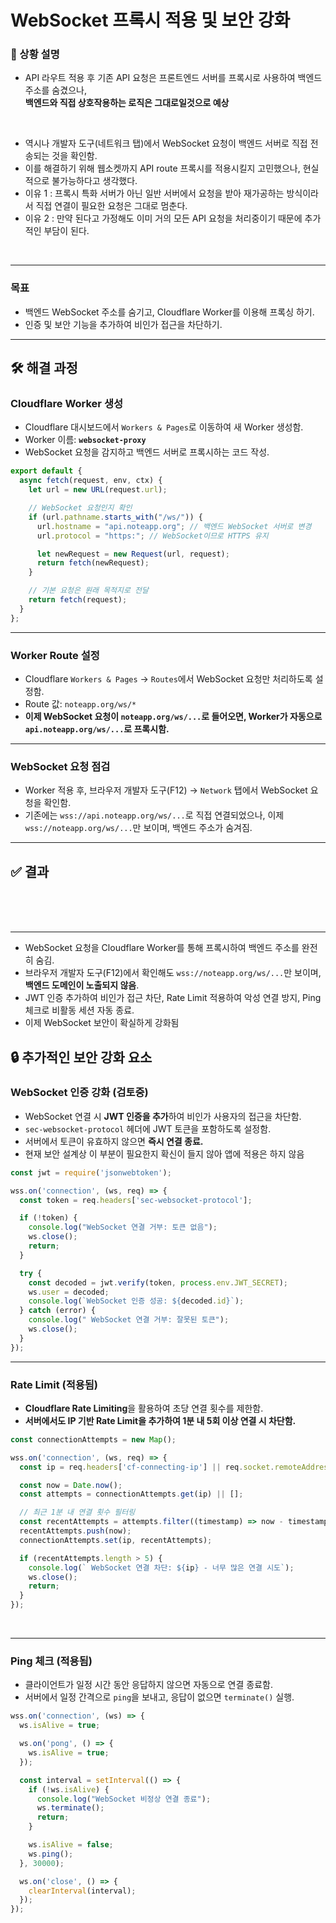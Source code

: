 
# WebSocket 프록시 적용 및 보안 강화

### 📝 상황 설명

- API 라우트 적용 후 기존 API 요청은 프론트엔드 서버를 프록시로 사용하여 백엔드 주소를 숨겼으나,<br/>
**백엔드와 직접 상호작용하는 로직은 그대로일것으로 예상**

<br/>

<DocsImage src={dimg.security.websocketproxy.before}/>

- 역시나 개발자 도구(네트워크 탭)에서 WebSocket 요청이 백엔드 서버로 직접 전송되는 것을 확인함.
- 이를 해결하기 위해 웹소켓까지 API route 프록시를 적용시킬지 고민했으나, 현실적으로 불가능하다고 생각했다.
- 이유 1 : 프록시 특화 서버가 아닌 일반 서버에서 요청을 받아 재가공하는 방식이라서 직접 연결이 필요한 요청은 그대로 멈춘다.
- 이유 2 : 만약 된다고 가정해도 이미 거의 모든 API 요청을 처리중이기 때문에 추가적인 부담이 된다.

<br/>

---

### 목표
- 백엔드 WebSocket 주소를 숨기고, Cloudflare Worker를 이용해 프록싱 하기.
- 인증 및 보안 기능을 추가하여 비인가 접근을 차단하기.

---

## 🛠️ 해결 과정
### Cloudflare Worker 생성
- Cloudflare 대시보드에서 `Workers & Pages`로 이동하여 새 Worker 생성함.
- Worker 이름: **`websocket-proxy`**
- WebSocket 요청을 감지하고 백엔드 서버로 프록시하는 코드 작성.

```js filename="worker.js"
export default {
  async fetch(request, env, ctx) {
    let url = new URL(request.url);

    // WebSocket 요청인지 확인
    if (url.pathname.starts_with("/ws/")) {
      url.hostname = "api.noteapp.org"; // 백엔드 WebSocket 서버로 변경
      url.protocol = "https:"; // WebSocket이므로 HTTPS 유지

      let newRequest = new Request(url, request);
      return fetch(newRequest);
    }

    // 기본 요청은 원래 목적지로 전달
    return fetch(request);
  }
};
```

---

### Worker Route 설정
- Cloudflare `Workers & Pages` → `Routes`에서 WebSocket 요청만 처리하도록 설정함.
- Route 값: `noteapp.org/ws/*`
- **이제 WebSocket 요청이 `noteapp.org/ws/...`로 들어오면, Worker가 자동으로 `api.noteapp.org/ws/...`로 프록시함.**

---

### WebSocket 요청 점검
- Worker 적용 후, 브라우저 개발자 도구(F12) → `Network` 탭에서 WebSocket 요청을 확인함.
- 기존에는 `wss://api.noteapp.org/ws/...`로 직접 연결되었으나, 이제 `wss://noteapp.org/ws/...`만 보이며, 백엔드 주소가 숨겨짐.

---

## ✅ 결과

<br/>
<DocsImage src={dimg.security.websocketproxy.after}/>
<br/>
<DocsImage src={dimg.security.websocketproxy.log}/>
<br/>

---

- WebSocket 요청을 Cloudflare Worker를 통해 프록시하여 백엔드 주소를 완전히 숨김.
- 브라우저 개발자 도구(F12)에서 확인해도 `wss://noteapp.org/ws/...`만 보이며, **백엔드 도메인이 노출되지 않음**.
- JWT 인증 추가하여 비인가 접근 차단, Rate Limit 적용하여 악성 연결 방지, Ping 체크로 비활동 세션 자동 종료.
- 이제 WebSocket 보안이 확실하게 강화됨


## 🔒 추가적인 보안 강화 요소
### WebSocket 인증 강화 (검토중)
- WebSocket 연결 시 **JWT 인증을 추가**하여 비인가 사용자의 접근을 차단함.
- `sec-websocket-protocol` 헤더에 JWT 토큰을 포함하도록 설정함.
- 서버에서 토큰이 유효하지 않으면 **즉시 연결 종료.**
- 현재 보안 설계상 이 부분이 필요한지 확신이 들지 않아 앱에 적용은 하지 않음

```js filename="server.js"
const jwt = require('jsonwebtoken');

wss.on('connection', (ws, req) => {
  const token = req.headers['sec-websocket-protocol'];

  if (!token) {
    console.log("WebSocket 연결 거부: 토큰 없음");
    ws.close();
    return;
  }

  try {
    const decoded = jwt.verify(token, process.env.JWT_SECRET);
    ws.user = decoded;
    console.log(`WebSocket 인증 성공: ${decoded.id}`);
  } catch (error) {
    console.log(" WebSocket 연결 거부: 잘못된 토큰");
    ws.close();
  }
});
```

---

### Rate Limit (적용됨)
- **Cloudflare Rate Limiting**을 활용하여 초당 연결 횟수를 제한함.
- **서버에서도 IP 기반 Rate Limit을 추가하여 1분 내 5회 이상 연결 시 차단함.**

```js filename="server.js"
const connectionAttempts = new Map();

wss.on('connection', (ws, req) => {
  const ip = req.headers['cf-connecting-ip'] || req.socket.remoteAddress;

  const now = Date.now();
  const attempts = connectionAttempts.get(ip) || [];

  // 최근 1분 내 연결 횟수 필터링
  const recentAttempts = attempts.filter((timestamp) => now - timestamp < 60 * 1000);
  recentAttempts.push(now);
  connectionAttempts.set(ip, recentAttempts);

  if (recentAttempts.length > 5) {
    console.log(` WebSocket 연결 차단: ${ip} - 너무 많은 연결 시도`);
    ws.close();
    return;
  }
});
```
<br/>
<DocsImage src={dimg.security.websocketproxy.tooManyConnection}/>

---

### Ping 체크 (적용됨)
- 클라이언트가 일정 시간 동안 응답하지 않으면 자동으로 연결 종료함.
- 서버에서 일정 간격으로 `ping`을 보내고, 응답이 없으면 `terminate()` 실행.

```js filename="server.js"
wss.on('connection', (ws) => {
  ws.isAlive = true;

  ws.on('pong', () => {
    ws.isAlive = true;
  });

  const interval = setInterval(() => {
    if (!ws.isAlive) {
      console.log("WebSocket 비정상 연결 종료");
      ws.terminate();
      return;
    }

    ws.isAlive = false;
    ws.ping();
  }, 30000);

  ws.on('close', () => {
    clearInterval(interval);
  });
});
```